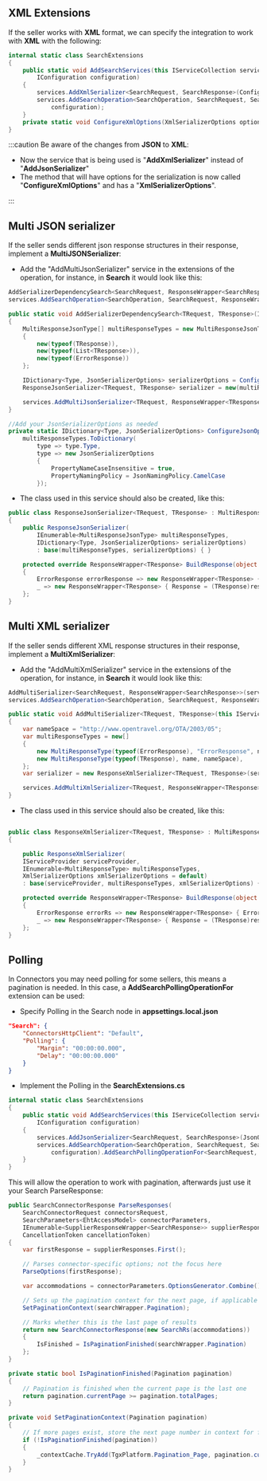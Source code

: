 ##

## XML Extensions ##

If the seller works with **XML** format, we can specify the integration to work with **XML** with the following:

```csharp
internal static class SearchExtensions
{
    public static void AddSearchServices(this IServiceCollection services,
        IConfiguration configuration)
    {
        services.AddXmlSerializer<SearchRequest, SearchResponse>(ConfigureXmlOptions);
        services.AddSearchOperation<SearchOperation, SearchRequest, SearchResponse, AccessModel>(TgxPlatform.Name,
            configuration);
    }
    private static void ConfigureXmlOptions(XmlSerializerOptions options) { }
}
```

:::caution
Be aware of the changes from **JSON** to **XML**:

- Now the service that is being used is "**AddXmlSerializer**" instead of "**AddJsonSerializer**"
- The method that will have options for the serialization is now called "**ConfigureXmlOptions**" and has a "**XmlSerializerOptions**".

:::

## Multi JSON serializer

If the seller sends different json response structures in their response, implement a **MultiJSONSerializer**:

- Add the "AddMultiJsonSerializer" service in the extensions of the operation, for instance, in **Search** it would look like this:

```csharp
AddSerializerDependencySearch<SearchRequest, ResponseWrapper<SearchResponse>>(services); 
services.AddSearchOperation<SearchOperation, SearchRequest, ResponseWrapper<SearchResponse>>, AccessModel>(TgxPlatform.Name, configuration);

public static void AddSerializerDependencySearch<TRequest, TResponse>(IServiceCollection services)
{
    MultiResponseJsonType[] multiResponseTypes = new MultiResponseJsonType[]
    {
        new(typeof(TResponse)),
        new(typeof(List<TResponse>)),
        new(typeof(ErrorResponse))
    };

    IDictionary<Type, JsonSerializerOptions> serializerOptions = ConfigureJsonOptions(multiResponseTypes);
    ResponseJsonSerializer<TRequest, TResponse> serializer = new(multiResponseTypes, serializerOptions);

    services.AddMultiJsonSerializer<TRequest, ResponseWrapper<TResponse>, MultiResponseJsonSerializer<TRequest, ResponseWrapper<TResponse>>>(serializer, serializerOptions);
}

//Add your JsonSerializerOptions as needed
private static IDictionary<Type, JsonSerializerOptions> ConfigureJsonOptions(IEnumerable<MultiResponseJsonType> multiResponseTypes) =>
    multiResponseTypes.ToDictionary(
        type => type.Type,
        type => new JsonSerializerOptions
        {
            PropertyNameCaseInsensitive = true,
            PropertyNamingPolicy = JsonNamingPolicy.CamelCase
        });
```

- The class used in this service should also be created, like this:

```csharp
public class ResponseJsonSerializer<TRequest, TResponse> : MultiResponseJsonSerializer<TRequest, ResponseWrapper<TResponse>>
{
    public ResponseJsonSerializer(
        IEnumerable<MultiResponseJsonType> multiResponseTypes,
        IDictionary<Type, JsonSerializerOptions> serializerOptions) 
        : base(multiResponseTypes, serializerOptions) { }

    protected override ResponseWrapper<TResponse> BuildResponse(object response) => response switch
    {
        ErrorResponse errorResponse => new ResponseWrapper<TResponse> { ErrorResponse = errorResponse },
        _ => new ResponseWrapper<TResponse> { Response = (TResponse)response }
    };
}
```

## Multi XML serializer

If the seller sends different XML response structures in their response, implement a **MultiXmlSerializer**:

- Add the "AddMultiXmlSerializer" service in the extensions of the operation, for instance, in **Search** it would look like this:

```csharp
AddMultiSerializer<SearchRequest, ResponseWrapper<SearchResponse>>(services); 
services.AddSearchOperation<SearchOperation, SearchRequest, ResponseWrapper<SearchResponse>, AccessModel>(TgxPlatform.Name, configuration);

public static void AddMultiSerializer<TRequest, TResponse>(this IServiceCollection services, string name)
{
    var nameSpace = "http://www.opentravel.org/OTA/2003/05";
    var multiResponseTypes = new[]
    {
        new MultiResponseType(typeof(ErrorResponse), "ErrorResponse", nameSpace),
        new MultiResponseType(typeof(TResponse), name, nameSpace),
    };
    var serializer = new ResponseXmlSerializer<TRequest, TResponse>(services.BuildServiceProvider(), multiResponseTypes);

    services.AddMultiXmlSerializer<TRequest, ResponseWrapper<TResponse>, ResponseXmlSerializer<TRequest, TResponse>>(serializer);
}
```

- The class used in this service should also be created, like this:

```csharp

public class ResponseXmlSerializer<TRequest, TResponse> : MultiResponseXmlSerializer<TRequest, ResponseWrapper<TResponse>>
{

    public ResponseXmlSerializer(
    IServiceProvider serviceProvider,
    IEnumerable<MultiResponseType> multiResponseTypes,
    XmlSerializerOptions xmlSerializerOptions = default) 
    : base(serviceProvider, multiResponseTypes, xmlSerializerOptions) { }

    protected override ResponseWrapper<TResponse> BuildResponse(object response) => response switch
    {
        ErrorResponse errorRs => new ResponseWrapper<TResponse> { ErrorResponse = errorRs },
        _ => new ResponseWrapper<TResponse> { Response = (TResponse)response }
    };
}

```

## Polling

In Connectors you may need polling for some sellers, this means a pagination is needed. In this case, a **AddSearchPollingOperationFor** extension can be used:

- Specify Polling in the Search node in **appsettings.local.json**

```json
"Search": {
    "ConnectorsHttpClient": "Default",
    "Polling": {
        "Margin": "00:00:00.000",
        "Delay": "00:00:00.000"
    }
}
```

- Implement the Polling in the **SearchExtensions.cs**
```csharp
internal static class SearchExtensions
{
    public static void AddSearchServices(this IServiceCollection services,
        IConfiguration configuration)
    {
        services.AddJsonSerializer<SearchRequest, SearchResponse>(JsonOptions.Configure);
        services.AddSearchOperation<SearchOperation, SearchRequest, SearchResponse, AccessModel>(TgxPlatform.Name,
            configuration).AddSearchPollingOperationFor<SearchRequest, SearchResponse, EhtAccessModel>();
    }
}
```

This will allow the operation to work with pagination, afterwards just use it your Search ParseResponse:
```csharp
public SearchConnectorResponse ParseResponses(
    SearchConnectorRequest connectorsRequest,
    SearchParameters<EhtAccessModel> connectorParameters,
    IEnumerable<SupplierResponseWrapper<SearchResponse>> supplierResponses,
    CancellationToken cancellationToken)
{
    var firstResponse = supplierResponses.First();

    // Parses connector-specific options; not the focus here
    ParseOptions(firstResponse);

    var accommodations = connectorParameters.OptionsGenerator.Combine();

    // Sets up the pagination context for the next page, if applicable
    SetPaginationContext(searchWrapper.Pagination);

    // Marks whether this is the last page of results
    return new SearchConnectorResponse(new SearchRs(accommodations))
    {
        IsFinished = IsPaginationFinished(searchWrapper.Pagination)
    };
}

private static bool IsPaginationFinished(Pagination pagination)
{
    // Pagination is finished when the current page is the last one
    return pagination.currentPage >= pagination.totalPages;
}

private void SetPaginationContext(Pagination pagination)
{
    // If more pages exist, store the next page number in context for future requests
    if (!IsPaginationFinished(pagination))
    {
        _contextCache.TryAdd(TgxPlatform.Pagination_Page, pagination.currentPage + 1);
    }
}
```